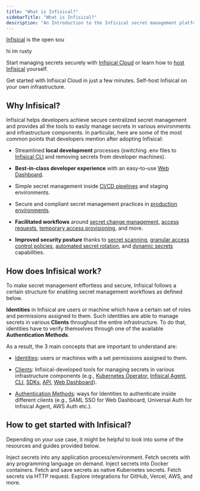 ```yaml
---
title: "What is Infisical?"
sidebarTitle: "What is Infisical?"
description: "An Introduction to the Infisical secret management platform."
---
```


[Infisical](https://infisical.com) is the open sou

hi im rusty

Start managing secrets securely with [Infisical Cloud](https://app.infisical.com) or learn how to [host Infisical](/self-hosting/overview) yourself.

<CardGroup cols={2}>
  <Card title="Infisical Cloud" href="https://app.infisical.com/signup" icon="cloud" color="#000000">
    Get started with Infisical Cloud in just a few minutes.
  </Card>

  <Card href="/self-hosting/overview" title="Self-hosting" icon="server" color="#000000">
    Self-host Infisical on your own infrastructure.
  </Card>
</CardGroup>

## Why Infisical?

Infisical helps developers achieve secure centralized secret management and provides all the tools to easily manage secrets in various environments and infrastructure components. In particular, here are some of the most common points that developers mention after adopting Infisical:

* Streamlined **local development** processes (switching .env files to [Infisical CLI](/cli/commands/run) and removing secrets from developer machines).

* **Best-in-class developer experience** with an easy-to-use [Web Dashboard](/documentation/platform/project).

* Simple secret management inside [CI/CD pipelines](/integrations/cicd/githubactions) and staging environments.

* Secure and compliant secret management practices in [production environments](/sdks/overview).

* **Facilitated workflows** around [secret change management](/documentation/platform/pr-workflows), [access requests](/documentation/platform/access-controls/access-requests), [temporary access provisioning](/documentation/platform/access-controls/temporary-access), and more.

* **Improved security posture** thanks to [secret scanning](/cli/scanning-overview), [granular access control policies](/documentation/platform/access-controls/overview), [automated secret rotation](https://infisical.com/docs/documentation/platform/secret-rotation/overview), and [dynamic secrets](/documentation/platform/dynamic-secrets/overview) capabilities.

## How does Infisical work?

To make secret management effortless and secure, Infisical follows a certain structure for enabling secret management workflows as defined below.

**Identities** in Infisical are users or machine which have a certain set of roles and permissions assigned to them. Such identities are able to manage secrets in various **Clients** throughout the entire infrastructure. To do that, identities have to verify themselves through one of the available **Authentication Methods**.

As a result, the 3 main concepts that are important to understand are:

* [Identities](/documentation/platform/identities/overview): users or machines with a set permissions assigned to them.

* [Clients](/integrations/platforms/kubernetes): Infisical-developed tools for managing secrets in various infrastructure components (e.g., [Kubernetes Operator](/integrations/platforms/kubernetes), [Infisical Agent](/integrations/platforms/infisical-agent), [CLI](/cli/usage), [SDKs](/sdks/overview), [API](/api-reference/overview/introduction), [Web Dashboard](/documentation/platform/organization)).

* [Authentication Methods](/documentation/platform/identities/universal-auth): ways for Identities to authenticate inside different clients (e.g., SAML SSO for Web Dashboard, Universal Auth for Infisical Agent, AWS Auth etc.).

## How to get started with Infisical?

Depending on your use case, it might be helpful to look into some of the resources and guides provided below.

<CardGroup cols={2}>
  <Card href="../../cli/overview" title="Command Line Interface (CLI)" icon="square-terminal" color="#000000">
    Inject secrets into any application process/environment.
  </Card>

  <Card title="SDKs" href="/documentation/getting-started/sdks" icon="boxes-stacked" color="#000000">
    Fetch secrets with any programming language on demand.
  </Card>

  <Card href="../../integrations/platforms/docker-intro" title="Docker" icon="docker" color="#000000">
    Inject secrets into Docker containers.
  </Card>

  <Card href="../../integrations/platforms/kubernetes" title="Kubernetes" icon="server" color="#000000">
    Fetch and save secrets as native Kubernetes secrets.
  </Card>

  <Card href="/documentation/getting-started/api" title="REST API" icon="cloud" color="#000000">
    Fetch secrets via HTTP request.
  </Card>

  <Card href="/integrations/overview" title="Native Integrations" icon="clouds" color="#000000">
    Explore integrations for GitHub, Vercel, AWS, and more.
  </Card>
</CardGroup>